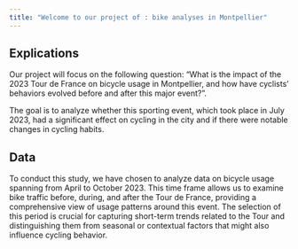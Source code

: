 ```yaml
---
title: "Welcome to our project of : bike analyses in Montpellier" 
---
```


## Explications

Our project will focus on the following question: "What is the impact of the 2023 Tour de France on bicycle usage in Montpellier, and how have cyclists' behaviors evolved before and after this major event?".

The goal is to analyze whether this sporting event, which took place in July 2023, had a significant effect on cycling in the city and if there were notable changes in cycling habits.

## Data

To conduct this study, we have chosen to analyze data on bicycle usage spanning from April to October 2023. This time frame allows us to examine bike traffic before, during, and after the Tour de France, providing a comprehensive view of usage patterns around this event. The selection of this period is crucial for capturing short-term trends related to the Tour and distinguishing them from seasonal or contextual factors that might also influence cycling behavior.